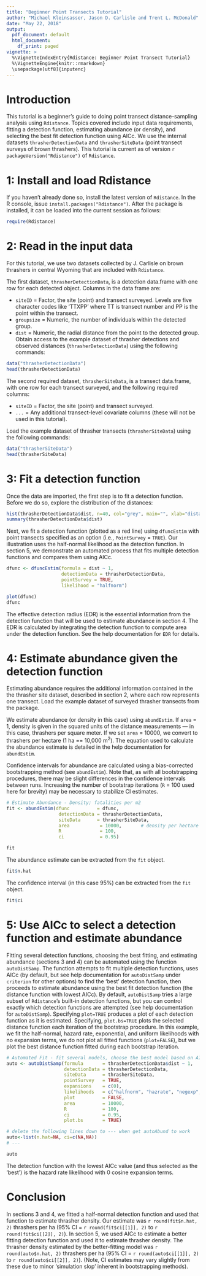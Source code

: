 ```yaml
---
title: "Beginner Point Transects Tutorial"
author: "Michael Kleinsasser, Jason D. Carlisle and Trent L. McDonald"
date: "May 22, 2018"
output:
  pdf_document: default
  html_document:
    df_print: paged
vignette: >
  %\VignetteIndexEntry{Rdistance: Beginner Point Transect Tutorial}
  %\VignetteEngine{knitr::rmarkdown}
  \usepackage[utf8]{inputenc}
---
```



# Introduction

This tutorial is a beginner's guide to doing point transect distance-sampling analysis using `Rdistance`.  Topics covered include input data requirements, fitting a detection function, estimating abundance (or density), and selecting the best fit detection function using AICc. We use the internal datasets `thrasherDetectionData` and `thrasherSiteData` (point transect surveys of brown thrashers). This tutorial is current as of version `r packageVersion("Rdistance")` of `Rdistance`.

# 1: Install and load Rdistance

If you haven't already done so, install the latest version of `Rdistance`.  In the R console, issue `install.packages("Rdistance")`.  After the package is installed, it can be loaded into the current session as follows:
```r
require(Rdistance)
```

# 2: Read in the input data

For this tutorial, we use two datasets collected by 
J. Carlisle on brown thrashers in central Wyoming that are 
included with `Rdistance`. 

The first dataset, `thrasherDetectionData`, is a detection data.frame
with one row for each detected object. Columns in the data frame are:

* `siteID` = Factor, the site (point) and transect surveyed. Levels are 
five character codes like 'TTXPP' where TT is transect number and PP is 
the point within the transect.
* `groupsize` = Numeric, the number of individuals within the detected group.
* `dist` = Numeric, the radial distance from the point to the detected group. 
Obtain access to the example dataset of thrasher detections and observed distances (`thrasherDetectionData`) using the following commands:

```r
data("thrasherDetectionData")
head(thrasherDetectionData)
```

The second required dataset, `thrasherSiteData`, is a transect data.frame, with one row for each transect surveyed, and the following required columns:

* `siteID` = Factor, the site (point) and transect surveyed.
* `...` = Any additional transect-level covariate columns (these will not be used in this tutorial).

Load the example dataset of thrasher transects (`thrasherSiteData`) using the following commands:

```r
data("thrasherSiteData")
head(thrasherSiteData)
```

# 3: Fit a detection function

Once the data are imported, the first step is to fit a detection function. Before we do so, explore the distribution of the distances:

```r
hist(thrasherDetectionData$dist, n=40, col="grey", main="", xlab="distance (m)")
summary(thrasherDetectionData$dist)
```

Next, we fit a detection function (plotted as a red line) using `dfuncEstim`
with point transects specified as an option (i.e., `PointSurvey` = `TRUE`). Our illustration uses the half-normal likelihood as the detection function. In section 5, we demonstrate an automated process that fits multiple detection functions and compares them using AICc. 

```r

dfunc <- dfuncEstim(formula = dist ~ 1,
                    detectionData = thrasherDetectionData, 
                    pointSurvey = TRUE, 
                    likelihood = "halfnorm")

plot(dfunc)
dfunc
```

The effective detection radius (EDR) is the essential information from the detection function that will be used to estimate abundance in section 4. The EDR is calculated by integrating the detection function to compute area under the detection function. See the help documentation for `EDR` for details.

# 4: Estimate abundance given the detection function

Estimating abundance requires the additional information contained in the the thrasher site dataset, described in section 2, where each row represents one transect. Load the example dataset of surveyed thrasher transects from the package. 

We estimate abundance (or density in this case) using `abundEstim`.  If `area` = 1, density is given in the squared units of the distance measurements --- in this case, thrashers per square meter.  If we set `area` = 10000, we convert to thrashers per hectare (1 ha == 10,000 m^2^). The equation used to calculate the abundance estimate is detailed in the help documentation for `abundEstim`.

Confidence intervals for abundance are calculated using a bias-corrected bootstrapping method (see `abundEstim`).  Note that, as with all bootstrapping procedures, there may be slight differences in the confidence intervals between runs.  Increasing the number of bootstrap iterations (`R` = 100 used here for brevity) may be necessary to stabilize CI estimates.


```r

# Estimate Abundance - Density; fatalities per m2
fit <- abundEstim(dfunc          = dfunc,
                   detectionData = thrasherDetectionData,
                   siteData      = thrasherSiteData,
                   area           = 10000,       # density per hectare
                   R              = 100, 
                   ci             = 0.95)
```

```r
fit
```

The abundance estimate can be extracted from the `fit` object.

```r
fit$n.hat
```

The confidence interval (in this case 95%) can be extracted from the `fit` object.

```r
fit$ci
```

# 5: Use AICc to select a detection function and estimate abundance

Fitting several detection functions, choosing the best fitting, and
estimating abundance (sections 3 and 4) can be automated using the 
function `autoDistSamp`. The function attempts to fit multiple 
detection functions, uses AICc (by default, but see help 
documentation for `autoDistSamp` under `criterion` for other options) 
to find the 'best' detection function, then proceeds to estimate 
abundance using the best fit detection function (the distance 
function with lowest AICc). By default, `autoDistSamp` tries a 
large subset of `Rdistance`'s built-in detection functions, but 
you can control exactly which detection functions are attempted 
(see help documentation for `autoDistSamp`). Specifying `plot=TRUE` 
produces a plot of each detection function as it is estimated. 
Specifying, `plot.bs=TRUE` plots the selected distance function
each iteration of the bootstrap procedure.  In this example, we 
fit the half-normal, hazard rate, exponential, and uniform likelihoods 
with no expansion terms, we do not plot all fitted functions 
(`plot=FALSE`), but we plot the best distance function 
fitted during each bootstrap iteration. 

```r

# Automated Fit - fit several models, choose the best model based on AIC
auto <- autoDistSamp(formula       = thrasherDetectionData$dist ~ 1,
                     detectionData = thrasherDetectionData,
                     siteData      = thrasherSiteData,
                     pointSurvey   = TRUE,
                     expansions    = c(0),
                     likelihoods   = c("halfnorm", "hazrate", "negexp", "uniform"),
                     plot          = FALSE,
                     area          = 10000,
                     R             = 100,
                     ci            = 0.95,
                     plot.bs       = TRUE)

```

```r
# delete the following lines down to --- when get autoAbund to work
auto<-list(n.hat=NA, ci=c(NA,NA))
# ---

auto
```

The detection function with the lowest AICc value (and thus selected as the 'best') is the hazard rate likelihood with 0 cosine expansion terms.

# Conclusion

In sections 3 and 4, we fitted a half-normal detection function and used that function to estimate thrasher density.  Our estimate was `r round(fit$n.hat, 2)` thrashers per ha (95% CI = `r round(fit$ci[[1]], 2)` to `r round(fit$ci[[2]], 2)`). In section 5, we used AICc to estimate a
better fitting detection function and used it to estimate thrasher density.  The thrasher density estimated by the better-fitting model
was `r round(auto$n.hat, 2)` thrashers per ha (95% CI = `r round(auto$ci[[1]], 2)` to `r round(auto$ci[[2]], 2)`). (Note, CI estimates may vary slightly from these due to minor 'simulation slop' inherent in bootstrapping methods).




















